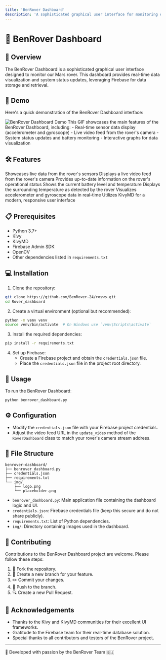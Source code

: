 ```yaml
---
title: 'BenRover Dashboard'
description: 'A sophisticated graphical user interface for monitoring our Mars rover'
---
```


# 🚀 BenRover Dashboard

## 🌟 Overview

The BenRover Dashboard is a sophisticated graphical user interface designed to monitor our Mars rover. This dashboard provides real-time data visualization and system status updates, leveraging Firebase for data storage and retrieval.

## 🎥 Demo

Here's a quick demonstration of the BenRover Dashboard interface:

<img src="/images/demo.gif" alt="BenRover Dashboard Demo" />

<Callout emoji="🔍">
  This GIF showcases the main features of the BenRover Dashboard, including:
  - Real-time sensor data display (accelerometer and gyroscope)
  - Live video feed from the rover's camera
  - System status updates and battery monitoring
  - Interactive graphs for data visualization
</Callout>

## 🛠️ Features

<CardGroup cols={2}>
  <Card title="📊 Real-time Data Display" icon="chart-line">
    Showcases live data from the rover's sensors
  </Card>
  <Card title="📹 Video Feed" icon="video">
    Displays a live video feed from the rover's camera
  </Card>
  <Card title="🚦 System Status" icon="traffic-light">
    Provides up-to-date information on the rover's operational status
  </Card>
  <Card title="🔋 Battery Monitoring" icon="battery-full">
    Shows the current battery level and temperature
  </Card>
  <Card title="🌡️ Ambient Temperature" icon="thermometer-half">
    Displays the surrounding temperature as detected by the rover
  </Card>
  <Card title="📈 Interactive Graphs" icon="chart-bar">
    Visualizes accelerometer and gyroscope data in real-time
  </Card>
  <Card title="📱 Responsive Design" icon="mobile-alt">
    Utilizes KivyMD for a modern, responsive user interface
  </Card>
</CardGroup>

## 📋 Prerequisites

- Python 3.7+
- Kivy
- KivyMD
- Firebase Admin SDK
- OpenCV
- Other dependencies listed in `requirements.txt`

## 💻 Installation

1. Clone the repository:

```bash
git clone https://github.com/BenRover-24/rosws.git
cd Rover_dashboard
```

2. Create a virtual environment (optional but recommended):

```bash
python -m venv venv
source venv/bin/activate  # On Windows use `venv\Scripts\activate`
```

3. Install the required dependencies:

```bash
pip install -r requirements.txt
```

4. Set up Firebase:
   - Create a Firebase project and obtain the `credentials.json` file.
   - Place the `credentials.json` file in the project root directory.

## 🚀 Usage

To run the BenRover Dashboard:

```bash
python benrover_dashboard.py
```

## ⚙️ Configuration

- Modify the `credentials.json` file with your Firebase project credentials.
- Adjust the video feed URL in the `update_video` method of the `RoverDashboard` class to match your rover's camera stream address.

## 📁 File Structure

```
benrover-dashboard/
├── benrover_dashboard.py
├── credentials.json
├── requirements.txt
└── img/
    ├── logo.png
    └── placeholder.png
```

- `benrover_dashboard.py`: Main application file containing the dashboard logic and UI.
- `credentials.json`: Firebase credentials file (keep this secure and do not share publicly).
- `requirements.txt`: List of Python dependencies.
- `img/`: Directory containing images used in the dashboard.

## 🤝 Contributing

Contributions to the BenRover Dashboard project are welcome. Please follow these steps:

1. 🍴 Fork the repository.
2. 🌿 Create a new branch for your feature.
3. ✏️ Commit your changes.
4. 🚀 Push to the branch.
5. 🔍 Create a new Pull Request.

## 🙏 Acknowledgements

- Thanks to the Kivy and KivyMD communities for their excellent UI frameworks.
- Gratitude to the Firebase team for their real-time database solution.
- Special thanks to all contributors and testers of the BenRover project.

---

🌟 Developed with passion by the BenRover Team 🇧🇯